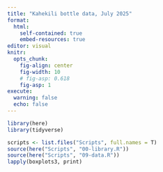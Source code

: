 ```yaml
---
title: "Kahekili bottle data, July 2025"
format:
  html:
    self-contained: true
    embed-resources: true
editor: visual
knitr:
  opts_chunk:
    fig-align: center
    fig-width: 10
    # fig-asp: 0.618
    fig-asp: 1
execute:
  warning: false
  echo: false
---
```


```r
library(here)
library(tidyverse)

scripts <- list.files("Scripts", full.names = T)
source(here("Scripts", "00-library.R"))
source(here("Scripts", "09-data.R"))
lapply(boxplots3, print)
```
